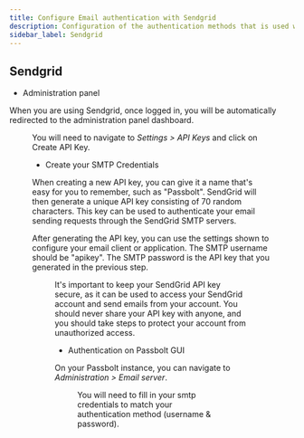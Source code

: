 ```yaml
---
title: Configure Email authentication with Sendgrid
description: Configuration of the authentication methods that is used with SMTP for Sendgrid
sidebar_label: Sendgrid
---
```


<EmailServerConfigurationIntroduction/>

## Sendgrid

- Administration panel

When you are using Sendgrid, once logged in, you will be automatically redirected to the administration panel dashboard.

<Figure
  src="/img/help/2023/02/smtp-sendgrid-credentials-panel.png"
  caption="Sendgrid - SMTP Credentials Panel"
  alt="Sendgrid - SMTP Credentials Panel"
/>

You will need to navigate to *Settings > API Keys* and click on Create API Key.

- Create your SMTP Credentials

When creating a new API key, you can give it a name that's easy for you to remember, such as "Passbolt". SendGrid will then generate a unique API key consisting of 70 random characters. This key can be used to authenticate your email sending requests through the SendGrid SMTP servers.

After generating the API key, you can use the settings shown to configure your email client or application. The SMTP username should be "apikey". The SMTP password is the API key that you generated in the previous step.

<Figure
  src="/img/help/2023/02/smtp-sendgrid-credentials-example.png"
  caption="Sendgrid - SMTP Credentials"
  alt="Sendgrid - SMTP Credentials"
/>

It's important to keep your SendGrid API key secure, as it can be used to access your SendGrid account and send emails from your account. You should never share your API key with anyone, and you should take steps to protect your account from unauthorized access.

- Authentication on Passbolt GUI

On your Passbolt instance, you can navigate to *Administration > Email server*.

<Figure
  src="/img/help/2023/02/smtp-sendgrid-authentication.png"
  caption="Passbolt - Email authentication"
  alt="Passbolt - Email authentication"
/>

You will need to fill in your smtp credentials to match your authentication method (username & password).

<TestYourEmailConfiguration/>
